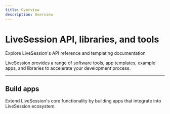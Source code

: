 ```yaml
---
title: Overview
description: Overview
---
```


# LiveSession API, libraries, and tools
<Subtitle>
    Explore LiveSession's API reference and templating documentation
</Subtitle>

LiveSession provides a range of software tools, app templates, example apps, and libraries to accelerate your development process.

---

## Build apps
Extend LiveSession's core functionality by building apps that integrate into LiveSession ecosystem.

